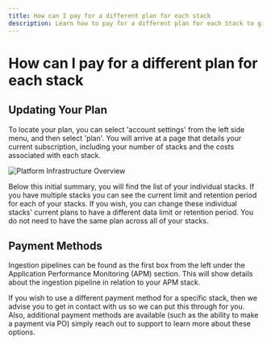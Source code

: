 ```yaml
---
title: How can I pay for a different plan for each stack
description: Learn how to pay for a different plan for each Stack to give you further flexibility across your plans
---
```


# How can I pay for a different plan for each stack

## Updating Your Plan

To locate your plan, you can select 'account settings' from the left 
side menu, and then select 'plan'. You will arrive at a page that 
details your current subscription, including your number of 
stacks and the costs associated with each stack.

![Platform Infrastructure Overview](@/images/help/subscription-usage/platform-infrastructure-overview.png)

Below this initial summary, you will find the list of your individual stacks. 
If you have multiple stacks you can see the current limit and retention 
period for each of your stacks. If you wish, you can change these individual stacks' 
current plans to have a different data limit or retention period. 
You do not need to have the same plan across all of your stacks.

## Payment Methods

Ingestion pipelines can be found as the first box from the left under 
the Application Performance Monitoring (APM) section. This will 
show details about the ingestion pipeline in relation to your APM stack.
 
If you wish to use a different payment method for a specific stack, 
then we advise you to get in contact with us so we can put this 
through for you. Also, additional payment methods are available 
(such as the ability to make a payment via PO) simply reach out to 
support to learn more about these options.